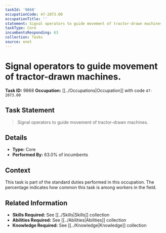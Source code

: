 ```yaml
---
taskId: '9868'
occupationCode: 47-2073.00
occupationTitle: ''
statement: Signal operators to guide movement of tractor-drawn machines.
taskType: Core
incumbentsResponding: 63
collection: Tasks
source: onet
---
```

# Signal operators to guide movement of tractor-drawn machines.

**Task ID:** 9868
**Occupation:** [[../Occupations|Occupation]] with code `47-2073.00`

## Task Statement

> Signal operators to guide movement of tractor-drawn machines.

## Details

- **Type:** Core
- **Performed By:** 63.0% of incumbents

## Context

This task is part of the standard duties performed in this occupation. The percentage indicates how common this task is among workers in the field.

## Related Information

- **Skills Required:** See [[../Skills|Skills]] collection
- **Abilities Required:** See [[../Abilities|Abilities]] collection
- **Knowledge Required:** See [[../Knowledge|Knowledge]] collection
